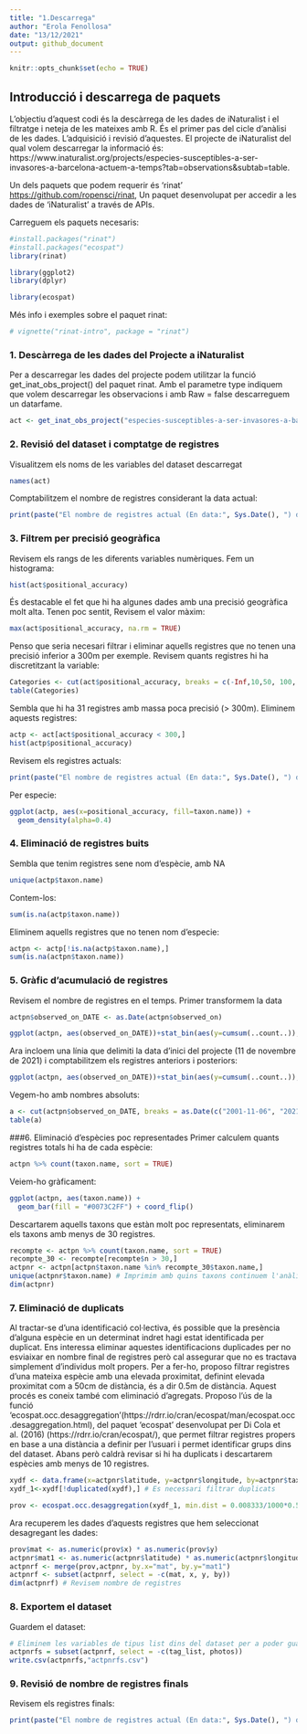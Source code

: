 ---
title: "1.Descarrega"
author: "Erola Fenollosa"
date: "13/12/2021"
output: github_document
---

```{r setup, include=FALSE}
knitr::opts_chunk$set(echo = TRUE)
```

## Introducció i descarrega de paquets
L'objectiu d'aquest codi és la descàrrega de les dades de iNaturalist i el filtratge i neteja de les mateixes amb R. És el primer pas del cicle d'anàlisi de les dades. L'adquisició i revisió d'aquestes. El projecte de iNaturalist del qual volem descarregar la informació és: https://www.inaturalist.org/projects/especies-susceptibles-a-ser-invasores-a-barcelona-actuem-a-temps?tab=observations&subtab=table.

Un dels paquets que podem requerir és 'rinat' <https://github.com/ropensci/rinat>, Un paquet desenvolupat per accedir a les dades de 'iNaturalist' a través de APIs.

Carreguem els paquets necesaris:
```{r}
#install.packages("rinat")
#install.packages("ecospat")
library(rinat)

library(ggplot2)
library(dplyr)

library(ecospat)
```

Més info i exemples sobre el paquet rinat:
```{r}
# vignette("rinat-intro", package = "rinat")
```



### 1. Descàrrega de les dades del Projecte a iNaturalist
Per a descarregar les dades del projecte podem utilitzar la funció get_inat_obs_project() del paquet rinat. Amb el parametre type indiquem que volem descarregar les observacions i amb Raw = false descarreguem un datarfame.
```{r}
act <- get_inat_obs_project("especies-susceptibles-a-ser-invasores-a-barcelona-actuem-a-temps", type = "observations", raw=FALSE)
```

### 2. Revisió del dataset i comptatge de registres
Visualitzem els noms de les variables del dataset descarregat
```{r}
names(act)
```

Comptabilitzem el nombre de registres considerant la data actual:
```{r}
print(paste("El nombre de registres actual (En data:", Sys.Date(), ") del projecte és: ", dim(act)[1]))
```

### 3. Filtrem per precisió geogràfica
Revisem els rangs de les diferents variables numèriques. Fem un histograma:
```{r}
hist(act$positional_accuracy)
```

És destacable el fet que hi ha algunes dades amb una precisió geogràfica molt alta. Tenen poc sentit, Revisem el valor màxim:
```{r}
max(act$positional_accuracy, na.rm = TRUE)
```

Penso que seria necesari filtrar i eliminar aquells registres que no tenen una precisió inferior a 300m per exemple. Revisem quants registres hi ha discretitzant la variable:
```{r}
Categories <- cut(act$positional_accuracy, breaks = c(-Inf,10,50, 100, 300,Inf), labels = c("<10","10-50","50-100", "100-300", ">300"))
table(Categories)
```
 
Sembla que hi ha 31 registres amb massa poca precisió (> 300m). Eliminem aquests registres:
```{r}
actp <- act[act$positional_accuracy < 300,]
hist(actp$positional_accuracy)
```

Revisem els registres actuals:
```{r}
print(paste("El nombre de registres actual (En data:", Sys.Date(), ") del projecte és: ", dim(actp)[1]))
```

Per especie:
```{r}
ggplot(actp, aes(x=positional_accuracy, fill=taxon.name)) +
  geom_density(alpha=0.4)

```

### 4. Eliminació de registres buits
Sembla que tenim registres sene nom d'espècie, amb NA
```{r}
unique(actp$taxon.name)
```

Contem-los:
```{r}
sum(is.na(actp$taxon.name))
```

Eliminem aquells registres que no tenen nom d'especie:
```{r}
actpn <- actp[!is.na(actp$taxon.name),]
sum(is.na(actpn$taxon.name))
```


### 5. Gràfic d'acumulació de registres
Revisem el nombre de registres en el temps. Primer transformem la data
```{r}
actpn$observed_on_DATE <- as.Date(actpn$observed_on)
```


```{r}
ggplot(actpn, aes(observed_on_DATE))+stat_bin(aes(y=cumsum(..count..)),geom="line",bins=500)

```

Ara incloem una línia que delimiti la data d'inici del projecte (11 de novembre de 2021) i comptabilitzem els registres anteriors i posteriors:
```{r}
ggplot(actpn, aes(observed_on_DATE))+stat_bin(aes(y=cumsum(..count..)),geom="line",bins=500) + geom_vline(xintercept=as.Date("2021-11-06"), linetype=4)

```

Vegem-ho amb nombres absoluts:
```{r}
a <- cut(actpn$observed_on_DATE, breaks = as.Date(c("2001-11-06", "2021-11-06", "2022-11-06")), labels = c("Abans d'iniciar el projecte","Després d'iniciar el projecte"))
table(a)
```


###6. Eliminació d'espècies poc representades
Primer calculem quants registres totals hi ha de cada espècie:
```{r}
actpn %>% count(taxon.name, sort = TRUE)
```

Veiem-ho gràficament:
```{r}
ggplot(actpn, aes(taxon.name)) +
  geom_bar(fill = "#0073C2FF") + coord_flip()
```

Descartarem aquells taxons que estàn molt poc representats, eliminarem els taxons amb menys de 30 registres. 
```{r}
recompte <- actpn %>% count(taxon.name, sort = TRUE)
recompte_30 <- recompte[recompte$n > 30,]
actpnr <- actpn[actpn$taxon.name %in% recompte_30$taxon.name,]
unique(actpnr$taxon.name) # Imprimim amb quins taxons continuem l'anàlisi i les dimensions
dim(actpnr)
```

### 7. Eliminació de duplicats
Al tractar-se d'una identificació col·lectiva, és possible que la presència d'alguna espècie en un determinat indret hagi estat identificada per duplicat. Ens interessa eliminar aquestes identificacions duplicades per no esviaixar en nombre final de registres però cal assegurar que no es tractava simplement d'individus molt propers. Per a fer-ho, proposo filtrar registres d'una mateixa espècie amb una elevada proximitat, definint elevada proximitat com a 50cm de distància, és a dir 0.5m de distància. Aquest procés es coneix també com eliminació d'agregats. Proposo l'ús de la funció 'ecospat.occ.desaggregation'(https://rdrr.io/cran/ecospat/man/ecospat.occ.desaggregation.html), del paquet 'ecospat' desenvolupat per Di Cola et al. (2016) (https://rdrr.io/cran/ecospat/), que permet filtrar registres propers en base a una distància a definir per l'usuari i permet identificar grups dins del dataset. 
Abans però caldrà revisar si hi ha duplicats i descartarem espècies amb menys de 10 registres. 

```{r}
xydf <- data.frame(x=actpnr$latitude, y=actpnr$longitude, by=actpnr$taxon.name) # creem un dataframe per a introduir a la funció. 
xydf_1<-xydf[!duplicated(xydf),] # Es necessari filtrar duplicats

prov <- ecospat.occ.desaggregation(xydf_1, min.dist = 0.008333/1000*0.5, by = 'by') # Introduim la distància que acceptarem en graus, tenint en compte que 0.008333 corresponen a 1km a l'equador. Considero com a distància minima a acceptar 0.5m.
```

Ara recuperem les dades d'aquests registres que hem seleccionat desagregant les dades:
```{r}
prov$mat <- as.numeric(prov$x) * as.numeric(prov$y)
actpnr$mat1 <- as.numeric(actpnr$latitude) * as.numeric(actpnr$longitude)
actpnrf <- merge(prov,actpnr, by.x="mat", by.y="mat1")
actpnrf <- subset(actpnrf, select = -c(mat, x, y, by))
dim(actpnrf) # Revisem nombre de registres
```


### 8. Exportem el dataset
Guardem el dataset:
```{r}
# Eliminem les variables de tipus list dins del dataset per a poder guardar-lo:
actpnrfs = subset(actpnrf, select = -c(tag_list, photos))
write.csv(actpnrfs,"actpnrfs.csv")
```

### 9. Revisió de nombre de registres finals
Revisem els registres finals:
```{r}
print(paste("El nombre de registres actual (En data:", Sys.Date(), ") del projecte és: ", dim(actpnrfs)[1]))
```




